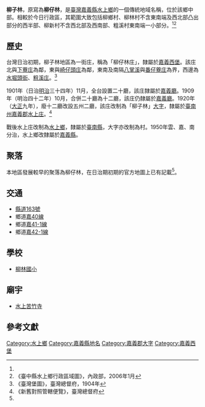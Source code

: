 {{noteTA　
|1 = zh-cn:庄; zh-hk:庄; zh-tw:庄;
}}
'''柳子林'''，原寫為'''柳仔林'''，是[[臺灣|臺灣]][[嘉義縣|嘉義縣]][[水上鄉|水上鄉]]的一個傳統地域名稱，位於該鄉中部。相較於今日行政區，其範圍大致包括柳鄉村、柳林村不含東南端及西北部凸出部分的西半部、柳新村不含西北部及西南部、粗溪村東南端一小部分。<ref name="臺灣堡圖"/><ref name="水上鄉地圖">《臺中縣水上鄉行政區域圖》，內政部，2006年1月</ref>

==歷史==
台灣日治初期，柳子林地區為一街庄，稱為「柳仔林庄」，隸屬於[[嘉義西堡|嘉義西堡]]。該庄北與[[下藔庄|下藔庄]]為鄰，東與[[崎子頭_(嘉義縣)|崎仔頭庄]]為鄰，東南及南隔[[八掌溪|八掌溪]]與[[番子寮_(嘉義縣)|番仔藔庄]]為界，西邊為[[水堀頭街|水堀頭街]]、[[粗溪庄|粗溪庄]]。<ref name="臺灣堡圖">《臺灣堡圖》，臺灣總督府，1904年</ref>

1901年（日治[[明治|明治]]三十四年）11月，全台設置二十廳，該庄隸屬於[[嘉義廳|嘉義廳]]。1909年（明治四十二年）10月，合併二十廳為十二廳，該庄仍隸屬於[[嘉義廳|嘉義廳]]。1920年（[[大正|大正]]九年），廢十二廳改設五州二廳，該庄改制為「柳子林」[[大字|大字]]，隸屬於[[臺南州|臺南州]][[嘉義郡|嘉義郡]][[水上庄|水上庄]]。<ref>《新舊對照管轄便覽》，臺灣總督府</ref>

戰後水上庄改制為[[水上鄉|水上鄉]]，隸屬於[[臺南縣|臺南縣]]，大字亦改制為村。1950年雲、嘉、南分治，水上鄉改隸屬於[[嘉義縣|嘉義縣]]。

==聚落==
本地區發展較早的聚落為柳仔林，在日治期初期的官方地圖上已有記載<ref name="臺灣堡圖"/>。

==交通==
* [[縣道163號|縣道163號]]
* 鄉道[[嘉40線|嘉40線]]
* 鄉道[[嘉41-1線|嘉41-1線]]
* 鄉道[[嘉42-1線|嘉42-1線]]

==學校==
*[[柳林國小|柳林國小]]

==廟宇==
*[[水上苦竹寺|水上苦竹寺]]

==參考文獻==
{{reflist}}

{{嘉義郡}}

[[Category:水上鄉|Category:水上鄉]]
[[Category:嘉義縣地名|Category:嘉義縣地名]]
[[Category:嘉義郡大字|Category:嘉義郡大字]]
[[Category:嘉義西堡|Category:嘉義西堡]]